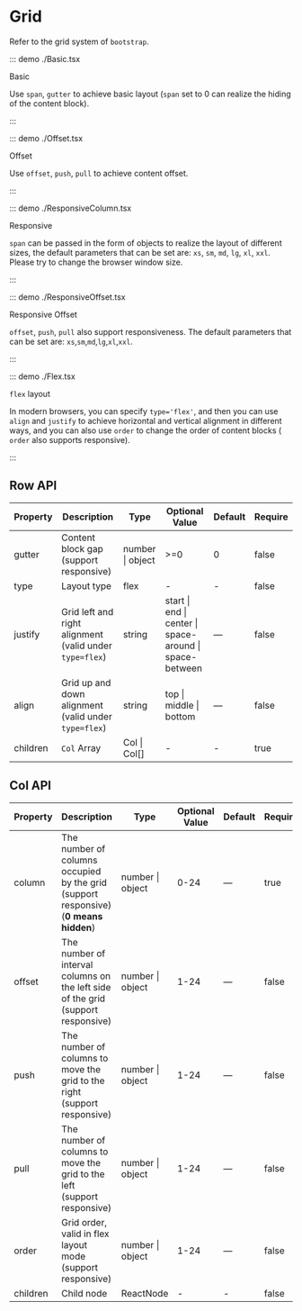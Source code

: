 # Grid

Refer to the grid system of `bootstrap`.

::: demo ./Basic.tsx

Basic

Use `span`, `gutter` to achieve basic layout (`span` set to 0 can realize the hiding of the content block).

:::

::: demo ./Offset.tsx

Offset

Use `offset`, `push`, `pull` to achieve content offset.

:::

::: demo ./ResponsiveColumn.tsx

Responsive

`span` can be passed in the form of objects to realize the layout of different sizes, the default parameters that can be set are: `xs`, `sm`, `md`, `lg`, `xl`, `xxl`. Please try to change the browser window size.

:::

::: demo ./ResponsiveOffset.tsx

Responsive Offset

`offset`, `push`, `pull` also support responsiveness. The default parameters that can be set are: `xs`,`sm`,`md`,`lg`,`xl`,`xxl`. 

:::

::: demo ./Flex.tsx

`flex` layout

In modern browsers, you can specify `type='flex'`, and then you can use `align` and `justify` to achieve horizontal and vertical alignment in different ways, and you can also use `order` to change the order of content blocks (` order` also supports responsive).

:::

## Row API

| Property | Description | Type | Optional Value | Default | Require |
| --- | --- | --- | --- | --- | --- |
| gutter | Content block gap (support responsive) | number &#x007c; object | >=0 | 0 | false |
| type | Layout type | flex | - | - | false |
| justify | Grid left and right alignment (valid under `type=flex`) | string | start &#x007c; end &#x007c; center &#x007c; space-around &#x007c; space-between | — | false |
| align | Grid up and down alignment (valid under `type=flex`) | string | top &#x007c; middle &#x007c; bottom | — | false |
| children | `Col` Array | Col &#x007c; Col[] | - | - | true |

## Col API

| Property | Description | Type | Optional Value | Default | Require |
| --- | --- | --- | --- | --- | --- |
| column | The number of columns occupied by the grid (support responsive) (**0 means hidden**) | number &#x007c; object | 0-24 | — | true |
| offset | The number of interval columns on the left side of the grid (support responsive) | number &#x007c; object | 1-24 | — | false |
| push | The number of columns to move the grid to the right (support responsive) | number &#x007c; object | 1-24 | — | false |
| pull | The number of columns to move the grid to the left (support responsive) | number &#x007c; object | 1-24 | — | false |
| order | Grid order, valid in flex layout mode (support responsive) | number &#x007c; object | 1-24 | — | false |
| children | Child node | ReactNode | - | - | false |
